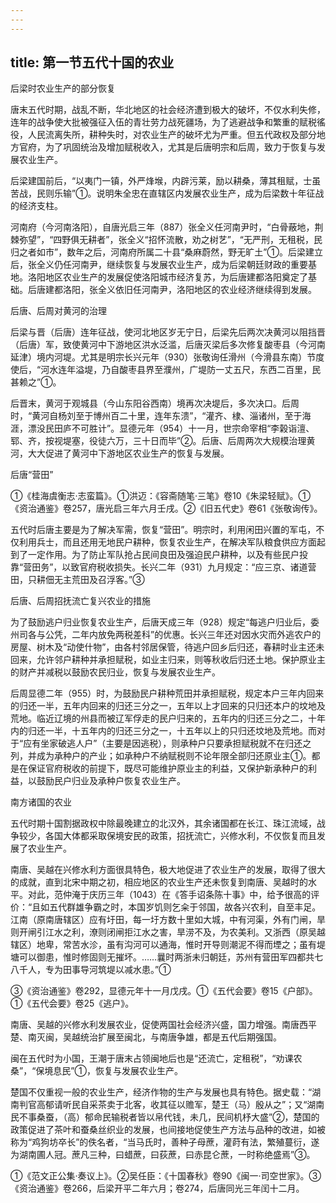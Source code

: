 ```yaml
---
---
---
```

title: 第一节五代十国的农业
---



后梁时农业生产的部分恢复

唐末五代时期，战乱不断，华北地区的社会经济遭到极大的破坏，不仅水利失修，连年的战争使大批被强征入伍的青壮劳力战死疆场，为了逃避战争和繁重的赋税徭役，人民流离失所，耕种失时，对农业生产的破坏尤为严重。但五代政权及部分地方官府，为了巩固统治及增加赋税收入，尤其是后唐明宗和后周，致力于恢复与发展农业生产。

后梁建国前后，“以夷门一镇，外严烽堠，内辟污莱，励以耕桑，薄其租赋，士虽苦战，民则乐输”①。说明朱全忠在直辖区内发展农业生产，成为后梁数十年征战的经济支柱。

河南府（今河南洛阳），自唐光启三年（887）张全义任河南尹时，“白骨蔽地，荆棘弥望”，“四野俱无耕者”，张全义“招怀流散，劝之树艺”，“无严刑，无租税，民归之者如市”，数年之后，河南府所属二十县“桑麻蔚然，野无旷土”①。后梁建立后，张全义仍任河南尹，继续恢复与发展农业生产，成为后梁朝廷财政的重要基地。洛阳地区农业生产的发展促使洛阳城市经济复苏，为后唐建都洛阳奠定了基础。后唐建都洛阳，张全义依旧任河南尹，洛阳地区的农业经济继续得到发展。

后唐、后周对黄河的治理

后梁与晋（后唐）连年征战，使河北地区岁无宁日，后梁先后两次决黄河以阻挡晋（后唐）军，致使黄河中下游地区洪水泛滥，后唐灭梁后多次修复酸枣县（今河南延津）境内河堤。尤其是明宗长兴元年（930）张敬询任滑州（今滑县东南）节度使后，“河水连年溢堤，乃自酸枣县界至濮州，广堤防一丈五尺，东西二百里，民甚赖之”①。

后晋末，黄河于观城县（今山东阳谷西南）境再次决堤后，多次决口。后周时，“黄河自杨刘至于博州百二十里，连年东溃”，“灌齐、棣、淄诸州，至于海涯，漂没民田庐不可胜计”。显德元年（954）十一月，世宗命宰相“李榖诣澶、郓、齐，按视堤塞，役徒六万，三十日而毕”②。后唐、后周两次大规模治理黄河，大大促进了黄河中下游地区农业生产的恢复与发展。

后唐“营田”

①《桂海虞衡志·志蛮篇》。①洪迈：《容斋随笔·三笔》卷10《朱梁轻赋》。①《资治通鉴》卷257，唐光启三年六月壬戌。②《旧五代史》卷61《张敬询传》。

五代时后唐主要是为了解决军需，恢复“营田”。明宗时，利用闲田兴置的军屯，不仅利用兵士，而且还用无地民户耕种，恢复农业生产，在解决军队粮食供应方面起到了一定作用。为了防止军队抢占民间良田及强迫民户耕种，以及有些民户投靠“营田务”，以致官府税收损失。长兴二年（931）九月规定：“应三京、诸道营田，只耕佃无主荒田及召浮客。”③

后唐、后周招抚流亡复兴农业的措施

为了鼓励逃户归业恢复农业生产，后唐天成三年（928）规定“每逃户归业后，委州司各与公凭，二年内放免两税差科”的优惠。长兴三年还对因水灾而外逃农户的房屋、树木及“动使什物”，由各村邻居保管，待逃户回乡后归还，春耕时业主还未回来，允许邻户耕种并承担赋税，如业主归来，则等秋收后归还土地。保护原业主的财产并减税以鼓励农民归业，恢复与发展农业生产。

后周显德二年（955）时，为鼓励民户耕种荒田并承担赋税，规定本户三年内回来的归还一半，五年内回来的归还三分之一，五年以上才回来的只归还本户的坟地及荒地。临近辽境的州县而被辽军俘走的民户归来的，五年内的归还三分之二，十年内的归还一半，十五年内的归还三分之一，十五年以上的只归还坟地及荒地。而对于“应有坐家破逃人户”（主要是因逃税），则承种户只要承担赋税就不在归还之列，并成为承种户的产业；如承种户不纳赋税则不论年限全部归还原业主①。都是在保证官府税收的前提下，既尽可能维护原业主的利益，又保护新承种户的利益，以鼓励民户归业及承种户恢复农业生产。

南方诸国的农业

五代时期十国割据政权中除最晚建立的北汉外，其余诸国都在长江、珠江流域，战争较少，各国大体都采取保境安民的政策，招抚流亡，兴修水利，不仅恢复而且发展了农业生产。

南唐、吴越在兴修水利方面很具特色，极大地促进了农业生产的发展，取得了很大的成就，直到北宋中期之初，相应地区的农业生产还未恢复到南唐、吴越时的水平。对此，范仲淹于庆历三年（1043）在《答手诏条陈十事》中，给予很高的评价：“且如五代群雄争霸之时，本国岁饥则乞籴于邻国，故各兴农利，自至丰足。江南（原南唐辖区）应有圩田，每一圩方数十里如大城，中有河渠，外有门闸，旱则开闸引江水之利，潦则闭闸拒江水之害，旱涝不及，为农美利。又浙西（原吴越辖区）地卑，常苦水沴，虽有沟河可以通海，惟时开导则潮泥不得而堙之；虽有堤塘可以御患，惟时修固则无摧坏。……曩时两浙未归朝廷，苏州有营田军四都共七八千人，专为田事导河筑堤以减水患。”①

③《资治通鉴》卷292，显德元年十一月戊戌。①《五代会要》卷15《户部》。①《五代会要》卷25《逃户》。

南唐、吴越的兴修水利发展农业，促使两国社会经济兴盛，国力增强。南唐西平楚、南灭闽，吴越统治扩展至闽北，与南唐争雄，都是五代后期强国。

闽在五代时为小国，王潮于唐末占领闽地后也是“还流亡，定租税”，“劝课农桑”，“保境息民”①，恢复与发展农业生产。

楚国不仅重视一般的农业生产，经济作物的生产与发展也具有特色。据史载：“湖南判官高郁请听民自采茶卖于北客，收其征以赡军，楚王（马）殷从之”；又“湖南民不事桑蚕，（高）郁命民输税者皆以帛代钱，未几，民间机杼大盛”②，楚国的政策促进了茶叶和蚕桑丝织业的发展，也间接地促使生产方法与品种的改进，如被称为“鸡狗坊卒长”的佚名者，“当马氏时，善种子母蔗，灌莳有法，繁殖蔓衍，遂为湖南圃人冠。蔗凡三种，曰蜡蔗，曰荻蔗，曰赤昆仑蔗，一时称绝盛焉”③。

①《范文正公集·奏议上》。②吴任臣：《十国春秋》卷90《闽一·司空世家》。③《资治通鉴》卷266，后梁开平二年六月；卷274，后唐同光三年闰十二月。